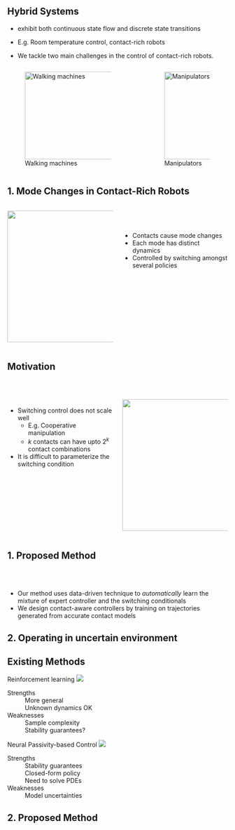 
<!-- ###################################################################### -->


## Hybrid Systems

:::{.fragment .fade-in fragment-index=0}
* exhibit both continuous state flow and discrete state transitions
:::
:::{.fragment .fade-in fragment-index=1}
* E.g. Room temperature control, contact-rich robots
:::
:::{.fragment .fade-in fragment-index=3}
* We tackle two main challenges in the control of contact-rich robots.
:::
:::{.fragment .fade-in fragment-index=2}
:::: {.columns}
:::{.column  width="60%"}
![Walking machines](contents/assets/walking_model.png){fig-align="center" width="400" height="200"}
:::
:::{.column  width="0%"}
:::
:::{.column  width="40%"}
![Manipulators](contents/assets/manipulator.jpg){fig-align="center" width="200" height="200"}
:::
::::
:::


## 1. Mode Changes in Contact-Rich Robots 
<!-- ###################################################################### -->
:::: {.columns}
:::{.column  width="50%"}
![](contents/assets/walkingmodes.jpg){.absolute top=200 left=0 width="400" height="300"}
:::

:::{.column  width="50%"}

<br/>
<br/>

* Contacts cause mode changes
* Each mode has distinct dynamics
* Controlled by switching amongst several policies
:::
::::

## Motivation

<!-- ## {background-video="contents/assets/nhcm_total.mp4" background-video-muted="true"}
::: {.fragment .fade-in fragment-index=0}
<div class="semi-transparent-overlay"></div> -->
<!-- ::: -->

:::: {.columns}
:::{.column  width="50%"}

<br/>
<br/>

* Switching control does not scale well
    + E.g. Cooperative manipulation
    + $k$ contacts can have upto $2^k$ contact combinations
* It is difficult to parameterize the switching condition 
:::

:::{.column  width="50%"}
<br/>


![](contents/assets/nhcm.png){fig-align="right" width="400" height="300"}
:::
::::


## 1. Proposed Method
<br/>
<br/>

* Our method uses data-driven technique to *automatically* learn the mixture of expert controller and the switching conditionals
* We design contact-aware controllers by training on trajectories generated from accurate contact models

## 2. Operating in uncertain environment 


## Existing Methods {.smaller transition="fade"}

:::: {.fragment .semi-fade-out fragment-index=1}
::: {layout="[100,-5,60]" layout-valign="center"}
Reinforcement learning
![](contents/assets/rl-outline.svg)

Strengths
: 
More general \
Unknown dynamics OK

Weaknesses
: 
Sample complexity \
Stability guarantees?
:::
::::

:::: {.fragment  fragment-index=1}
::: {layout="[100,-5,60]" layout-valign="center"}
Neural Passivity-based Control
![](contents/assets/pbc-ml-outline.svg)

Strengths
: 
Stability guarantees \
Closed-form policy \
Need to solve PDEs

Weaknesses
: 
Model uncertainties \

:::
::::

## 2. Proposed Method




